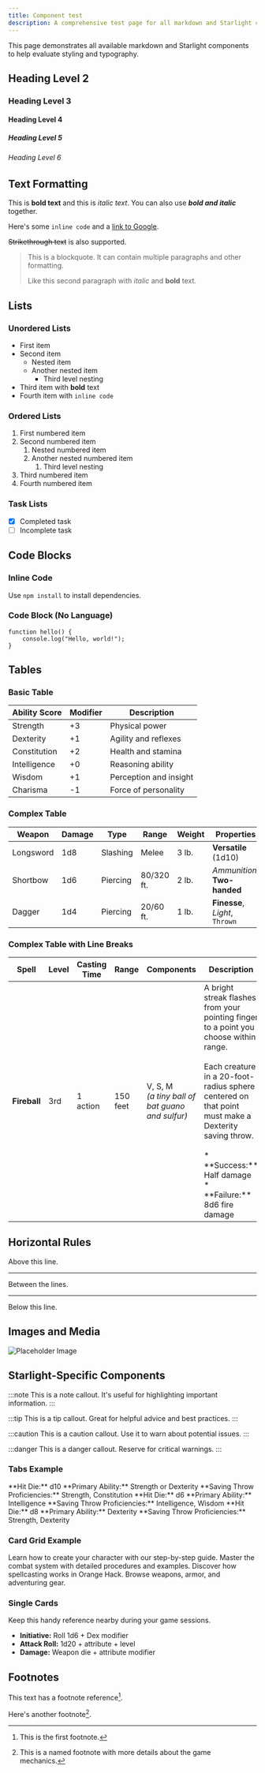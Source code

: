 ```yaml
---
title: Component test
description: A comprehensive test page for all markdown and Starlight components
---
```


This page demonstrates all available markdown and Starlight components to help evaluate styling and typography.

## Heading Level 2

### Heading Level 3

#### Heading Level 4

##### Heading Level 5

###### Heading Level 6

## Text Formatting

This is **bold text** and this is *italic text*. You can also use ***bold and italic*** together.

Here's some `inline code` and a [link to Google](https://google.com).

~~Strikethrough text~~ is also supported.

> This is a blockquote. It can contain multiple paragraphs and other formatting.
> 
> Like this second paragraph with *italic* and **bold** text.

## Lists

### Unordered Lists

- First item
- Second item
  - Nested item
  - Another nested item
    - Third level nesting
- Third item with **bold** text
- Fourth item with `inline code`

### Ordered Lists

1. First numbered item
2. Second numbered item
   1. Nested numbered item
   2. Another nested numbered item
      1. Third level nesting
3. Third numbered item
4. Fourth numbered item

### Task Lists

- [x] Completed task
- [ ] Incomplete task

## Code Blocks

### Inline Code
Use `npm install` to install dependencies.

### Code Block (No Language)
```
function hello() {
    console.log("Hello, world!");
}
```

## Tables

### Basic Table
| Ability Score | Modifier | Description |
|---------------|----------|-------------|
| Strength      | +3       | Physical power |
| Dexterity     | +1       | Agility and reflexes |
| Constitution  | +2       | Health and stamina |
| Intelligence  | +0       | Reasoning ability |
| Wisdom        | +1       | Perception and insight |
| Charisma      | -1       | Force of personality |

### Complex Table
| Weapon | Damage | Type | Range | Weight | Properties |
|--------|--------|------|-------|--------|------------|
| Longsword | 1d8 | Slashing | Melee | 3 lb. | **Versatile** (1d10) |
| Shortbow | 1d6 | Piercing | 80/320 ft. | 2 lb. | *Ammunition*, **Two-handed** |
| Dagger | 1d4 | Piercing | 20/60 ft. | 1 lb. | **Finesse**, *Light*, `Thrown` |

### Complex Table with Line Breaks

<table>
  <thead>
    <tr>
      <th>Spell</th>
      <th>Level</th>
      <th>Casting Time</th>
      <th>Range</th>
      <th>Components</th>
      <th>Description</th>
    </tr>
  </thead>
  <tbody>
    <tr>
      <td><strong>Fireball</strong></td>
      <td>3rd</td>
      <td>1 action</td>
      <td>150 feet</td>
      <td>V, S, M<br/><em>(a tiny ball of bat guano and sulfur)</em></td>
      <td>
        A bright streak flashes from your pointing finger to a point you choose within range.<br/>
        <br/>
        Each creature in a 20-foot-radius sphere centered on that point must make a Dexterity saving throw.<br/>
        <br/>
        * **Success:** Half damage<br/>
        * **Failure:** 8d6 fire damage
      </td>
    </tr>
  </tbody>
</table>

## Horizontal Rules

Above this line.

---

Between the lines.

***

Below this line.

## Images and Media

![Placeholder Image](https://via.placeholder.com/400x200/orange/white?text=D%26D+Placeholder)

## Starlight-Specific Components

:::note
This is a note callout. It's useful for highlighting important information.
:::

:::tip
This is a tip callout. Great for helpful advice and best practices.
:::

:::caution
This is a caution callout. Use it to warn about potential issues.
:::

:::danger
This is a danger callout. Reserve for critical warnings.
:::

### Tabs Example


<Tabs>
  <TabItem label="Fighter">
    **Hit Die:** d10  
    **Primary Ability:** Strength or Dexterity  
    **Saving Throw Proficiencies:** Strength, Constitution
  </TabItem>
  <TabItem label="Wizard">
    **Hit Die:** d6  
    **Primary Ability:** Intelligence  
    **Saving Throw Proficiencies:** Intelligence, Wisdom
  </TabItem>
  <TabItem label="Scout">
    **Hit Die:** d8  
    **Primary Ability:** Dexterity  
    **Saving Throw Proficiencies:** Strength, Dexterity
  </TabItem>
</Tabs>

### Card Grid Example


<CardGrid>
  <Card title="Character Creation" icon="pencil">
    Learn how to create your character with our step-by-step guide.
  </Card>
  <Card title="Combat Rules" icon="swords">
    Master the combat system with detailed procedures and examples.
  </Card>
  <Card title="Magic System" icon="magic">
    Discover how spellcasting works in Orange Hack.
  </Card>
  <Card title="Equipment" icon="bag">
    Browse weapons, armor, and adventuring gear.
  </Card>
</CardGrid>

### Single Cards

<Card title="Quick Reference" icon="information">
  Keep this handy reference nearby during your game sessions.
  
  - **Initiative:** Roll 1d6 + Dex modifier
  - **Attack Roll:** 1d20 + attribute + level
  - **Damage:** Weapon die + attribute modifier
</Card>

## Footnotes

This text has a footnote reference[^1].

Here's another footnote[^note].

[^1]: This is the first footnote.
[^note]: This is a named footnote with more details about the game mechanics.